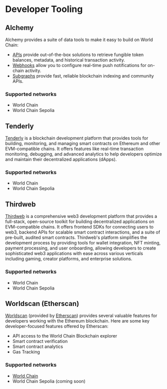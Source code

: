 # Developer Tooling

## Alchemy

Alchemy provides a suite of data tools to make it easy to build on World Chain:
- [APIs](https://docs.alchemy.com/reference/token-api-quickstart) provide out-of-the-box solutions to retrieve fungible token balances, metadata, and historical transaction activity.
- [Webhooks](https://docs.alchemy.com/reference/notify-api-quickstart) allow you to configure real-time push notifications for on-chain activity.
- [Subgraphs](https://docs.alchemy.com/reference/subgraphs-quickstart) provide fast, reliable blockchain indexing and community APIs.

### Supported networks

- World Chain
- World Chain Sepolia

## Tenderly

[Tenderly](https://tenderly.co/) is a blockchain development platform that provides tools for building, monitoring,
 and managing smart contracts on Ethereum and other EVM-compatible chains.
 It offers features like real-time transaction monitoring, debugging, and advanced analytics
 to help developers optimize and maintain their decentralized applications (dApps). 

 ### Supported networks

- World Chain
- World Chain Sepolia

## Thirdweb

[Thirdweb](thirdweb.com/) is a comprehensive web3 development platform that provides a full-stack, open-source toolkit for building decentralized applications on EVM-compatible chains.
It offers frontend SDKs for connecting users to web3, backend APIs for scalable smart contract interactions, and a suite of pre-built, audited smart contracts.
Thirdweb's platform simplifies the development process by providing tools for wallet integration, NFT minting, payment processing, and user onboarding, allowing
developers to create sophisticated web3 applications with ease across various verticals including gaming, creator platforms, and enterprise solutions.

### Supported networks

- World Chain
- World Chain Sepolia

## Worldscan (Etherscan)

[Worldscan](https://worldscan.org/) (provided by [Etherscan](https://etherscan.io/)) provides several valuable features for developers working with the Ethereum blockchain.
Here are some key developer-focused features offered by Etherscan:
- API access to the World Chain Blockchain explorer
- Smart contract verification
- Smart contract analytics
- Gas Tracking

### Supported networks

- [World Chain](https://worldscan.org/)
- World Chain Sepolia (coming soon)



